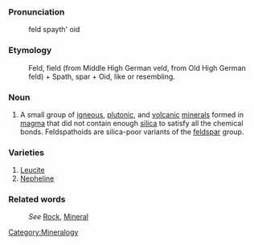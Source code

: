 ===Pronunciation===

:feld spayth' oid

===Etymology===

:Feld, field (from Middle High German veld, from Old High German feld) + Spath, spar + Oid, like or resembling.

===Noun===
#A small group of [[igneous]], [[plutonic]], and [[volcanic]] [[mineral]]s formed in [[magma]] that did not contain enough [[silica]] to satisfy all the chemical bonds. Feldspathoids are  silica-poor variants of the [[feldspar]] group.


=== Varieties ===
#[[Leucite]]
#[[Nepheline]]


===Related words===
:''See'' [[Rock]], [[Mineral]]

[[Category:Mineralogy]]